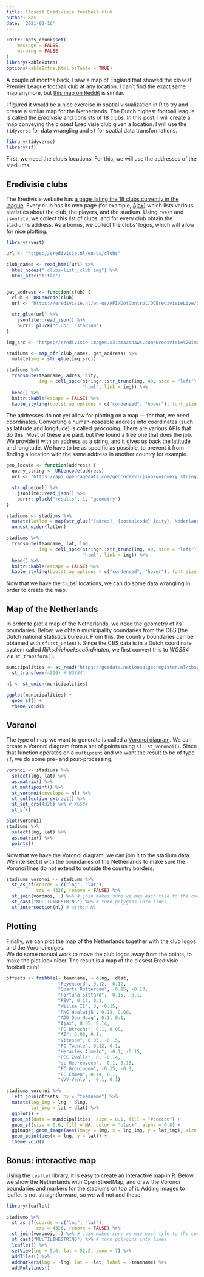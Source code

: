 ```yaml
---
title: Closest Eredivisie football club
author: Bas
date: '2021-02-16'
---
```


```r
knitr::opts_chunk$set(
	message = FALSE,
	warning = FALSE
)
library(kableExtra)
options(kableExtra.html.bsTable = TRUE)
```

A couple of months back, I saw a map of England that showed the closest Premier League football club at any location. I can't find the exact same map anymore, but [this map on Reddit](https://www.reddit.com/r/soccer/comments/2310nq/premier_league_football_map_shows_the_closest_pl/) is similar.

I figured it would be a nice exercise in spatial visualization in R to try and create a similar map for the Netherlands. The Dutch highest football league is called the _Eredivisie_ and consists of 18 clubs. In this post, I will create a map conveying the closest Eredivisie club given a location. I will use the `tidyverse` for data wrangling and `sf` for spatial data transformations.  

```r
library(tidyverse)
library(sf)
```

First, we need the club's locations. For this, we will use the addresses of the stadiums.

## Eredivisie clubs

The Eredivisie website has [a page listing the 18 clubs currently in the league](https://eredivisie.nl/en-us/clubs). Every club has its own page (for example,  [Ajax](https://eredivisie.nl/en-us/Clubs/Clubdetail/club/Ajax)) which lists various statistics about the club, the players, and the stadium. Using `rvest` and `jsonlite`, we collect this list of clubs, and for every club obtain the stadium's address. As a bonus, we collect the clubs' logos, which will allow for nice plotting.

```r
library(rvest)

url <- "https://eredivisie.nl/en-us/clubs"

club_names <- read_html(url) %>% 
  html_nodes(".clubs-list__club img") %>% 
  html_attr("title")


get_address <- function(club) {
  club <- URLencode(club)
  url <- "https://eredivisie.nl/en-us/API/DotControl/DCEredivisieLive/Stats/GetThemeSelection?teamname={club}&cid=0&moduleId=1261&tabId=255"

  str_glue(url) %>% 
    jsonlite::read_json() %>% 
    purrr::pluck("club", "stadium")
}

img_src <- "https://eredivisie-images.s3.amazonaws.com/Eredivisie%20images/Eredivisie%20Badges/{teamId}/150x150.png"

stadiums <- map_dfr(club_names, get_address) %>% 
  mutate(img = str_glue(img_src))

stadiums %>% 
  transmute(teamname, adres, city,
            img = cell_spec(stringr::str_trunc(img, 40, side = "left"),
                            "html", link = img)) %>% 
  head() %>% 
  knitr::kable(escape = FALSE) %>% 
  kable_styling(bootstrap_options = c("condensed", "hover"), font_size = 12) 
```

The addresses do not yet allow for plotting on a map — for that, we need coordinates. Converting a human-readable address into coordinates (such as latitude and longitude) is called _geocoding_. There are various APIs that do this. Most of these are paid, but I've found a free one that does the job. We provide it with an address as a string, and it gives us back the latitude and longitude. We have to be as specific as possible, to prevent it from finding a location with the same address in another country for example.

```r
geo_locate <- function(address) {
  query_string <- URLencode(address)
  url <- "https://api.opencagedata.com/geocode/v1/json?q={query_string}&key=e5580345eb0e46d9a2e17e6a7e2373f7&no_annotations=1&language=nl"

  str_glue(url) %>% 
    jsonlite::read_json() %>% 
    purrr::pluck("results", 1, "geometry")
}

stadiums <- stadiums %>% 
  mutate(latlon = map(str_glue("{adres}, {postalcode} {city}, Nederland"), geo_locate)) %>% 
  unnest_wider(latlon)

stadiums %>% 
  transmute(teamname, lat, lng,
            img = cell_spec(stringr::str_trunc(img, 40, side = "left"),
                            "html", link = img)) %>% 
  head() %>% 
  knitr::kable(escape = FALSE) %>% 
  kable_styling(bootstrap_options = c("condensed", "hover"), font_size = 12) 
```

Now that we have the clubs' locations, we can do some data wrangling in order to create the map.  

## Map of the Netherlands

In order to plot a map of the Netherlands, we need the geometry of its boundaries. Below, we obtain municipality boundaries from the CBS (the Dutch national statistics bureau). From this, the country boundaries can be obtained with `sf::st_union()`. Since the CBS data is in a Dutch coordinate system called _Rijksdriehoekscoördinaten_, we first convert this to _WGS84_ via `st_transform()`. 

```r
municipalities <- st_read("https://geodata.nationaalgeoregister.nl/cbsgebiedsindelingen/wfs?request=GetFeature&service=WFS&version=2.0.0&typeName=cbs_gemeente_2021_gegeneraliseerd&outputFormat=json", quiet = TRUE) %>% 
  st_transform(4326) # WGS84

nl <- st_union(municipalities)

ggplot(municipalities) +
  geom_sf() +
  theme_void()
```

## Voronoi

The type of map we want to generate is called a [Voronoi diagram](https://en.wikipedia.org/wiki/Voronoi_diagram). We can create a Voronoi diagram from a set of points using `sf::st_voronoi()`. Since that function operates on a `multipoint` and we want the result to be of type `sf`, we do some pre- and post-processing.

```r
voronoi <- stadiums %>% 
  select(lng, lat) %>% 
  as.matrix() %>% 
  st_multipoint() %>%
  st_voronoi(envelope = nl) %>%
  st_collection_extract() %>% 
  st_set_crs(4326) %>% # WGS84
  st_sf()

plot(voronoi)
stadiums %>% 
  select(lng, lat) %>% 
  as.matrix() %>% 
  points()
```
Now that we have the Voronoi diagram, we can join it to the stadium data. We intersect it with the boundaries of the Netherlands to make sure the Voronoi lines do not extend to outside the country borders.

```r
stadiums_voronoi <- stadiums %>%
  st_as_sf(coords = c("lng", "lat"),
           crs = 4326, remove = FALSE) %>% 
  st_join(voronoi, .) %>% # join makes sure we map each tile to the correct centroid
  st_cast("MULTILINESTRING") %>% # turn polygons into lines
  st_intersection(nl) # within NL
```

## Plotting

Finally, we can plot the map of the Netherlands together with the club logos and the Voronoi edges.  
We do some manual work to move the club logos away from the points, to make the plot look nicer. The result is a map of the closest Eredivisie football club!

```r
offsets <- tribble(~ teamname, ~ dlng, ~dlat,
                   "Feyenoord", 0.12, -0.12,
                   "Sparta Rotterdam", -0.15, -0.13,
                   "Fortuna Sittard", -0.15, -0.1,
                   "PSV", 0.12, 0.1,
                   "Willem II", 0, -0.15,
                   "RKC Waalwijk", 0.13, 0.08,
                   "ADO Den Haag", 0.1, 0.1,
                   "Ajax", 0.05, 0.14,
                   "FC Utrecht", 0.1, 0.08,
                   "AZ", 0.08, 0.1,
                   "Vitesse", 0.05, -0.15,
                   "FC Twente", 0.12, 0.1,
                   "Heracles Almelo", -0.1, -0.15,
                   "PEC Zwolle", 0, -0.14,
                   "sc Heerenveen", -0.1, 0.15,
                   "FC Groningen", -0.15, -0.1,
                   "FC Emmen", 0.14, 0.1,
                   "VVV-Venlo", -0.1, 0.1)

stadiums_voronoi %>% 
  left_join(offsets, by = "teamname") %>% 
  mutate(lng_img = lng + dlng,
         lat_img = lat + dlat) %>% 
  ggplot() +
  geom_sf(data = municipalities, size = 0.1, fill = "#cccccc") +
  geom_sf(size = 0.6, fill = NA, color = "black", alpha = 0.8) +
  ggimage::geom_image(aes(image = img, x = lng_img, y = lat_img), size = 0.08) + 
  geom_point(aes(x = lng, y = lat)) +
  theme_void()
```

## Bonus: interactive map

Using the `leaflet` library, it is easy to create an interactive map in R. Below, we show the Netherlands with OpenStreetMap, and draw the Voronoi boundaries and markers for the stadiums on top of it. Adding images to leaflet is not straightforward, so we will not add these. 

```r
library(leaflet)

stadiums %>%
  st_as_sf(coords = c("lng", "lat"),
           crs = 4326, remove = FALSE) %>% 
  st_join(voronoi, .) %>% # join makes sure we map each tile to the correct centroid
  st_cast("MULTILINESTRING") %>% # turn polygons into lines
  leaflet() %>% 
  setView(lng = 5.6, lat = 52.2, zoom = 7) %>%
  addTiles() %>% 
  addMarkers(lng = ~lng, lat = ~lat, label = ~teamname) %>% 
  addPolylines()
```

